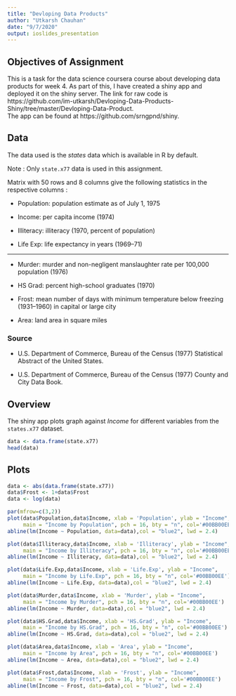 ```yaml
---
title: "Devloping Data Products"
author: "Utkarsh Chauhan"
date: "9/7/2020"
output: ioslides_presentation
---
```


## Objectives of Assignment

This is a task for the data science coursera course about developing data products for week 4. As part of this, I have created a shiny app and deployed it on the shiny server. The link for raw code is https://github.com/im-utkarsh/Devloping-Data-Products-Shiny/tree/master/Devloping-Data-Product.  
The app can be found at https://github.com/srngpnd/shiny.

## Data

The data used is the *states* data which is available in R by default.

Note : Only `state.x77` data is used in this assignment. 

Matrix with 50 rows and 8 columns give the following statistics in the respective columns :

- Population: population estimate as of July 1, 1975

- Income: per capita income (1974)

- Illiteracy: illiteracy (1970, percent of population)

- Life Exp: life expectancy in years (1969–71)

***

- Murder: murder and non-negligent manslaughter rate per 100,000 population (1976)

- HS Grad: percent high-school graduates (1970)

- Frost: mean number of days with minimum temperature below freezing (1931–1960) in capital or large city

- Area: land area in square miles

### Source

- U.S. Department of Commerce, Bureau of the Census (1977) Statistical Abstract of the United States.

- U.S. Department of Commerce, Bureau of the Census (1977) County and City Data Book.

## Overview

The shiny app plots graph against *Income* for different variables from the `states.x77` dataset.
```r
data <- data.frame(state.x77)
head(data)
```

## Plots

```r
data <- abs(data.frame(state.x77))
data$Frost <- 1+data$Frost
data <- log(data)

par(mfrow=c(3,2))
plot(data$Population,data$Income, xlab = 'Population', ylab = "Income",
     main = "Income by Population", pch = 16, bty = "n", col='#00BB00EE')
abline(lm(Income ~ Population, data=data),col = "blue2", lwd = 2.4)

plot(data$Illiteracy,data$Income, xlab = 'Illiteracy', ylab = "Income",
     main = "Income by Illiteracy", pch = 16, bty = "n", col='#00BB00EE')
abline(lm(Income ~ Illiteracy, data=data),col = "blue2", lwd = 2.4)

plot(data$Life.Exp,data$Income, xlab = 'Life.Exp', ylab = "Income",
     main = "Income by Life.Exp", pch = 16, bty = "n", col='#00BB00EE')
abline(lm(Income ~ Life.Exp, data=data),col = "blue2", lwd = 2.4)

plot(data$Murder,data$Income, xlab = 'Murder', ylab = "Income",
     main = "Income by Murder", pch = 16, bty = "n", col='#00BB00EE')
abline(lm(Income ~ Murder, data=data),col = "blue2", lwd = 2.4)

plot(data$HS.Grad,data$Income, xlab = 'HS.Grad', ylab = "Income",
     main = "Income by HS.Grad", pch = 16, bty = "n", col='#00BB00EE')
abline(lm(Income ~ HS.Grad, data=data),col = "blue2", lwd = 2.4)

plot(data$Area,data$Income, xlab = 'Area', ylab = "Income",
     main = "Income by Area", pch = 16, bty = "n", col='#00BB00EE')
abline(lm(Income ~ Area, data=data),col = "blue2", lwd = 2.4)

plot(data$Frost,data$Income, xlab = 'Frost', ylab = "Income",
     main = "Income by Frost", pch = 16, bty = "n", col='#00BB00EE')
abline(lm(Income ~ Frost, data=data),col = "blue2", lwd = 2.4)

```




